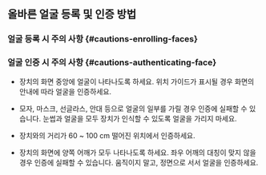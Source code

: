 ## 올바른 얼굴 등록 및 인증 방법

### 얼굴 등록 시 주의 사항 {#cautions-enrolling-faces}


<EnrollingFace />

### 얼굴 인증 시 주의 사항 {#cautions-authenticating-face}

* 장치의 화면 중앙에 얼굴이 나타나도록 하세요. 위치 가이드가 표시될 경우 화면의 안내에 따라 얼굴을 인증하세요.

* 모자, 마스크, 선글라스, 안대 등으로 얼굴의 일부를 가릴 경우 인증에 실패할 수 있습니다. 눈썹과 얼굴을 모두 장치가 인식할 수 있도록 얼굴을 가리지 마세요.

* 장치와의 거리가 60 ~ 100 cm 떨어진 위치에서 인증하세요.

* 장치의 화면에 양쪽 어깨가 모두 나타나도록 하세요. 좌우 어깨의 대칭이 맞지 않을 경우 인증에 실패할 수 있습니다. 움직이지 말고, 정면으로 서서 얼굴을 인증하세요.